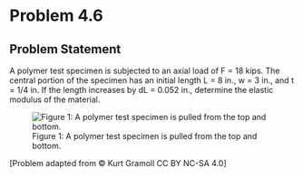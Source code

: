 # Problem 4.6 {.unnumbered}

## Problem Statement
A polymer test specimen is subjected to an axial load of F = 18 kips. The central portion of the specimen has an initial length L = 8 in., w = 3 in., and t = 1/4 in. If the length increases by dL = 0.052 in., determine the elastic modulus of the material.


![Figure 1: A polymer test specimen is pulled from the top and bottom.](images/194.png){fig-alt="Picture of dog bone shaped polymer test specimen is pulled from the top and bottom. The length, L, represented the distance between two points in the center of the speciment. The width, w, is the distance across the middle of the dog bone."}

\[Problem adapted from © Kurt Gramoll CC BY NC-SA 4.0\]